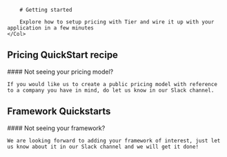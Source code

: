 <Row>
    <Col>

        # Getting started

        Explore how to setup pricing with Tier and wire it up with your application in a few minutes
    </Col>

</Row>

## Pricing QuickStart recipe

<QuickStartRecipe />

<Banner>
    #### Not seeing your pricing model?

    If you would like us to create a public pricing model with reference to a company you have in mind, do let us know in our Slack channel.

</Banner>

## Framework Quickstarts

<FrameworkQuickstart />

<Banner>
    #### Not seeing your framework?

    We are looking forward to adding your framework of interest, just let us know about it in our Slack channel and we will get it done!

</Banner>
